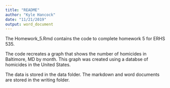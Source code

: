 ```yaml
---
title: "README"
author: "Kyle Hancock"
date: "11/21/2019"
output: word_document
---
```


The Homework_5.Rmd contains the code to complete homework 5 for ERHS 535. 

The code recreates a graph that shows the number of homicides in Baltimore, MD by month. 
This graph was created using a databse of homicides in the United States. 

The data is stored in the data folder. The markdown and word documents are stored in the writing folder. 